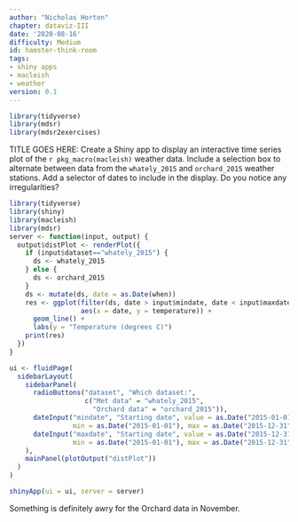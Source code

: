 ```yaml
---
author: "Nicholas Horton"
chapter: dataviz-III
date: '2020-08-16'
difficulty: Medium
id: hamster-think-room
tags:
- shiny apps
- macleish
- weather
version: 0.1
---
```


```r
library(tidyverse)
library(mdsr)
library(mdsr2exercises)
```

TITLE GOES HERE:	Create a Shiny app to display an interactive time series plot of the `r pkg_macro(macleish)` weather data. Include a selection box to alternate between data from the `whately_2015` and `orchard_2015` weather stations.
Add a selector of dates to include in the display. Do you notice any irregularities?

 <!--begin-answer-->

```r
library(tidyverse)
library(shiny)
library(macleish)
library(mdsr)
server <- function(input, output) {
  output$distPlot <- renderPlot({
    if (input$dataset=="whately_2015") {
      ds <- whately_2015
    } else {
      ds <- orchard_2015
    }
    ds <- mutate(ds, date = as.Date(when))
    res <- ggplot(filter(ds, date > input$mindate, date < input$maxdate),
                  aes(x = date, y = temperature)) +
      geom_line() +
      labs(y = "Temperature (degrees C)")
    print(res)
  })
}

ui <- fluidPage(
  sidebarLayout(
    sidebarPanel(
      radioButtons("dataset", "Which dataset:",
                   c("Met data" = "whately_2015",
                     "Orchard data" = "orchard_2015")),
      dateInput("mindate", "Starting date", value = as.Date("2015-01-01"),
                min = as.Date("2015-01-01"), max = as.Date("2015-12-31")),
      dateInput("maxdate", "Starting date", value = as.Date("2015-12-31"),
                min = as.Date("2015-01-01"), max = as.Date("2015-12-31"))
    ),
    mainPanel(plotOutput("distPlot"))
  )
)

shinyApp(ui = ui, server = server)
```

Something is definitely awry for the Orchard data in November.
 
<!--end-answer-->

